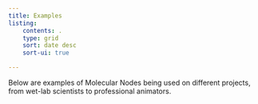 ```yaml
---
title: Examples
listing: 
    contents: .
    type: grid
    sort: date desc
    sort-ui: true

---
```

Below are examples of Molecular Nodes being used on different projects, from wet-lab scientists to professional animators.